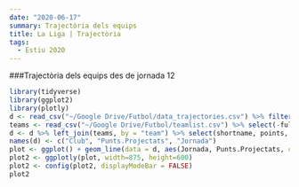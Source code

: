 ```yaml
---
date: "2020-06-17"
summary: Trajectòria dels equips
title: La Liga | Trajectòria
tags:
  - Estiu 2020
---
```

###Trajectòria dels equips des de jornada 12
<br>
```r
library(tidyverse)
library(ggplot2)
library(plotly)
d <- read_csv("~/Google Drive/Futbol/data_trajectories.csv") %>% filter(league == "primera" & type == "team")
teams <- read_csv("~/Google Drive/Futbol/teamlist.csv") %>% select(-fullname)
d <- d %>% left_join(teams, by = "team") %>% select(shortname, points, round)
names(d) <- c("Club", "Punts.Projectats", "Jornada")
plot <- ggplot() + geom_line(data = d, aes(Jornada, Punts.Projectats, color = Club)) + theme_minimal()
plot2 <- ggplotly(plot, width=875, height=600)
plot2 <- config(plot2, displayModeBar = FALSE)
plot2
```

